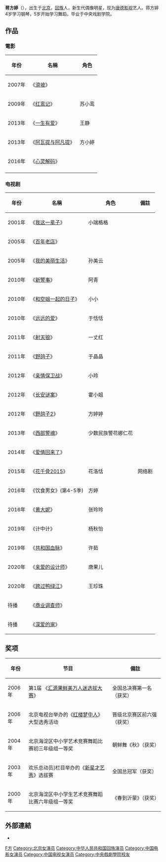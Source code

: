 {{藝人
|姓名 = 蒋方婷
|類型 = 女演员
|圖片 =
|英文名 =
|别名 =
|民族 = [[汉族|汉族]]
|國籍 = {{PRC}}
|教育程度 = [[中央戏剧学院|中央戏剧学院]]
|出生日期 = {{birth date and age|1988|7|19}}
|出生地點 = {{CHN}}[[北京市|北京市]]
|職業 = [[演員|演員]]
|awards =
|活躍年代 = 2001年至今
|代表作 = 《[[花千骨2015|花千骨2015]]》
|經紀公司 =[[唐德影视|唐德影视]]
|網站 = 
}}
'''蒋方婷'''（{{bd|1988年|7月19日|}}），出生于[[北京|北京]]，[[回族|回族]]人，新生代偶像明星，现为[[唐德影视|唐德影视]]艺人。蒋方婷4岁学习钢琴，5岁开始学习舞蹈，毕业于中央戏剧学院。

==作品==
===電影===
{|class="wikitable sortable" 
|- 
!年份||名稱||角色
|-
|2007年||《[[滑坡|滑坡]]》 ||
|-
|2009年||《[[红鸾记|红鸾记]]》|| 苏小鸾
|-
|2013年||《[[一生有爱|一生有爱]]》||王静
|-
|2013年||《[[阿瓦提与阿凡提|阿瓦提与阿凡提]]》||方小婷
|-
|2016年||《[[心灵解码|心灵解码]]》|| 
|-
|}

===电视剧===
{|class="wikitable sortable" 
|- 
!年份||名稱||角色  ||備註
|-
|2001年||《[[我这一辈子|我这一辈子]]》||小瑞格格||
|-
|2005年||《[[百年老店|百年老店]]》|| ||
|-
|2005年||《[[我的美丽生活|我的美丽生活]]》||孙美云||
|-
|2010年||《[[新警事|新警事]]》||阿青||
|-
|2010年||《[[和空姐一起的日子|和空姐一起的日子]]》||小小||
|-
|2010年||《[[远远的爱|远远的爱]]》||于恬恬||
|-
|2011年||《[[射天狼|射天狼]]》||一丈红||
|-
|2011年||《[[野鸽子|野鸽子]]》||于晶晶||
|-
|2012年||《[[亲情保卫战|亲情保卫战]]》||小玲||
|-
|2012年||《[[长安谜案|长安谜案]]》||霍小姐||
|-
|2012年||《[[野鸽子2|野鸽子2]]》||方婷婷||
|-
|2013年||《[[西部警魂|西部警魂]]》||少数民族警花娜仁花||
|-
|2014年||《[[爱情回来了|爱情回来了]]》|| ||
|-
|2015年||《[[花千骨2015|花千骨2015]]》|| 花洛恬|| 网络剧
|-
|2016年||《饮食男女》(第4-5季)||方婷 ||<!-- 沒有出演電視劇"我的爱对你说" --> 
|-
|2016年||《[[黄大妮|黄大妮]]》||张玲玲 ||
|-
|2019年||《计中计》||杨秋怡 ||
|-
|2019年||《[[共和国血脉|共和国血脉]]》||许茹 ||
|-
|2020年||《[[亲爱的设计师|亲爱的设计师]]》|| 唐果儿||
|-
|2020年||《[[跨过鸭绿江|跨过鸭绿江]]》|| 王珍珠 ||
|-
|待播||《[[商业调查师|商业调查师]]》||  ||
|-
|待播||《[[深爱的家|深爱的家]]》||  ||

|}

==奖项==
{|class="wikitable sortable" 
|- 
!年份||节目||備註
|-
|2006年 ||  第1届 《[[汇源果鲜美万人迷选拔大赛|汇源果鲜美万人迷选拔大赛]]》||全国总决赛第一名 （获奖）   
|- 
|2006年  ||  北京电视台举办的《[[红楼梦中人|红楼梦中人]]》大型选秀活动  ||  晋级北京赛区前六强（获奖）    
|-
|2004年  || 北京海淀区中小学艺术竞赛舞蹈比赛初三年级组一等奖  ||  朝鲜舞《秋》（获奖）  
|- 
|2003年  || 欢乐总动员]栏目举办的《[[新星才艺秀|新星才艺秀]]》选拔赛  ||  全国总冠军（获奖）    
|-
|2000年  || 北京海淀区中小学生艺术竞赛舞蹈比赛六年级组一等奖   || 《春到沂蒙》（获奖）   
|}

==外部連結==
*{{Sinaweibo|jiangfangting|蔣方婷}}
{{DEFAULTSORT:J蔣}}
[[Category:蔣姓|F方]]
[[Category:北京女演员|Category:北京女演员]]
[[Category:中华人民共和国回族演员|Category:中华人民共和国回族演员]]
[[Category:中国电影女演员|Category:中国电影女演员]]
[[Category:中国电视女演员|Category:中国电视女演员]]
[[Category:中央戲劇學院校友|Category:中央戲劇學院校友]]